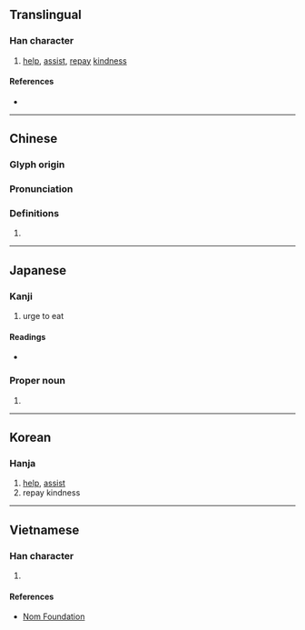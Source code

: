 {{character info/new}}
==Translingual==

===Han character===
{{Han char|rn=9|rad=人|as=06|sn=8|four=24227|canj=OKB|ids=⿰亻有}}

# [[help]], [[assist]], [[repay]] [[kindness]]

====References====
* {{Han ref|kx=0102.050|dkj=00594|dj=0216.050|hdz=10146.040|uh=4F91|ud=20369|bh=A8DD|bd=43229}}

----

==Chinese==
{{zh-forms}}

===Glyph origin===
{{Han etym}}

===Pronunciation===
{{zh-pron
|m=yòu
|c=jau6
|mc=y
|oc=y
|ma=
|cat=v
}}

===Definitions===
{{zh-hanzi}}

# {{rfdef|lang=zh}}

----

==Japanese==

===Kanji===
{{ja-kanji|grade=|rs=人06}}

# urge to eat

====Readings====
* {{ja-readings|goon=[[う]] (u)|kanon=[[ゆう]] (yū)|kun=[[すすめる]] (susumeru), [[たすける]] (tasukeru)}}

===Proper noun===
{{ja-pos|proper|ゆう}}

# {{given name|female|lang=ja|sort=ゆう}}

----

==Korean==

===Hanja===
{{ko-hanja|hangeul=유|rv=yu|mr=yu}}

# [[help]], [[assist]]
# repay kindness

----

==Vietnamese==

===Han character===
{{vi-hantu|[[hựu]], [[nhất]]|rs=人06}}

# {{defn|lang=vi|sort=人06}}

====References====
* [http://nomfoundation.org/common/nom_details.php?codepoint=4f91 Nom Foundation]